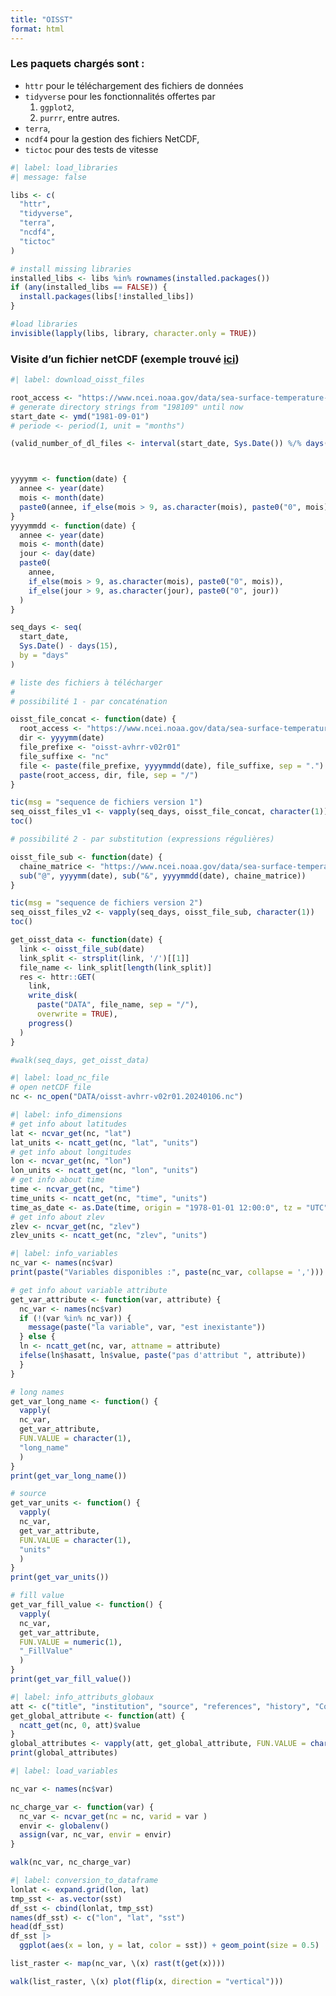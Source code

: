 ---
title: "OISST"
format: html
---

### Les paquets chargés sont :

- `httr` pour le téléchargement des fichiers de données
- `tidyverse` pour les fonctionnalités offertes par 
  1. `ggplot2`, 
  2. `purrr`, entre autres.
- `terra`,
- `ncdf4` pour la gestion des fichiers NetCDF,
- `tictoc` pour des tests de vitesse

```{r}
#| label: load_libraries
#| message: false

libs <- c(
  "httr",
  "tidyverse",
  "terra",
  "ncdf4",
  "tictoc"
)

# install missing libraries
installed_libs <- libs %in% rownames(installed.packages())
if (any(installed_libs == FALSE)) {
  install.packages(libs[!installed_libs])
}

#load libraries
invisible(lapply(libs, library, character.only = TRUE))

```








### Visite d'un fichier netCDF (exemple trouvé [ici](https://pjbartlein.github.io/REarthSysSci/netCDF.html))

```{r}
#| label: download_oisst_files

root_access <- "https://www.ncei.noaa.gov/data/sea-surface-temperature-optimum-interpolation/v2.1/access/avhrr"
# generate directory strings from "198109" until now
start_date <- ymd("1981-09-01")
# periode <- period(1, unit = "months")

(valid_number_of_dl_files <- interval(start_date, Sys.Date()) %/% days(1))



yyyymm <- function(date) {
  annee <- year(date)
  mois <- month(date)
  paste0(annee, if_else(mois > 9, as.character(mois), paste0("0", mois)))
}
yyyymmdd <- function(date) {
  annee <- year(date)
  mois <- month(date)
  jour <- day(date)
  paste0(
    annee,
    if_else(mois > 9, as.character(mois), paste0("0", mois)),
    if_else(jour > 9, as.character(jour), paste0("0", jour))
  )
}

seq_days <- seq(
  start_date,
  Sys.Date() - days(15),
  by = "days"
)

# liste des fichiers à télécharger
# 
# possibilité 1 - par concaténation

oisst_file_concat <- function(date) {
  root_access <- "https://www.ncei.noaa.gov/data/sea-surface-temperature-optimum-interpolation/v2.1/access/avhrr"
  dir <- yyyymm(date)
  file_prefixe <- "oisst-avhrr-v02r01"
  file_suffixe <- "nc"
  file <- paste(file_prefixe, yyyymmdd(date), file_suffixe, sep = ".")
  paste(root_access, dir, file, sep = "/")
}

tic(msg = "sequence de fichiers version 1")
seq_oisst_files_v1 <- vapply(seq_days, oisst_file_concat, character(1))
toc()

# possibilité 2 - par substitution (expressions régulières)

oisst_file_sub <- function(date) {
  chaine_matrice <- "https://www.ncei.noaa.gov/data/sea-surface-temperature-optimum-interpolation/v2.1/access/avhrr/@/oisst-avhrr-v02r01.&.nc"
  sub("@", yyyymm(date), sub("&", yyyymmdd(date), chaine_matrice))
}

tic(msg = "sequence de fichiers version 2")
seq_oisst_files_v2 <- vapply(seq_days, oisst_file_sub, character(1))
toc()

get_oisst_data <- function(date) {
  link <- oisst_file_sub(date)
  link_split <- strsplit(link, '/')[[1]]
  file_name <- link_split[length(link_split)]
  res <- httr::GET(
    link,
    write_disk(
      paste("DATA", file_name, sep = "/"),
      overwrite = TRUE),
    progress()
  )
}

#walk(seq_days, get_oisst_data)

```






```{r}
#| label: load_nc_file
# open netCDF file
nc <- nc_open("DATA/oisst-avhrr-v02r01.20240106.nc")
```

```{r}
#| label: info_dimensions
# get info about latitudes
lat <- ncvar_get(nc, "lat")
lat_units <- ncatt_get(nc, "lat", "units")
# get info about longitudes
lon <- ncvar_get(nc, "lon")
lon_units <- ncatt_get(nc, "lon", "units")
# get info about time
time <- ncvar_get(nc, "time")
time_units <- ncatt_get(nc, "time", "units")
time_as_date <- as.Date(time, origin = "1978-01-01 12:00:0", tz = "UTC")
# get info about zlev
zlev <- ncvar_get(nc, "zlev")
zlev_units <- ncatt_get(nc, "zlev", "units")
```


```{r}
#| label: info_variables
nc_var <- names(nc$var)
print(paste("Variables disponibles :", paste(nc_var, collapse = ',')))

# get info about variable attribute
get_var_attribute <- function(var, attribute) {
  nc_var <- names(nc$var)
  if (!(var %in% nc_var)) {
    message(paste("la variable", var, "est inexistante"))
  } else {
  ln <- ncatt_get(nc, var, attname = attribute)
  ifelse(ln$hasatt, ln$value, paste("pas d'attribut ", attribute))
  }
}

# long names
get_var_long_name <- function() {
  vapply(
  nc_var, 
  get_var_attribute, 
  FUN.VALUE = character(1), 
  "long_name"
  )
}
print(get_var_long_name())

# source
get_var_units <- function() {
  vapply(
  nc_var, 
  get_var_attribute, 
  FUN.VALUE = character(1), 
  "units"
  )
}
print(get_var_units())

# fill value
get_var_fill_value <- function() {
  vapply(
  nc_var, 
  get_var_attribute, 
  FUN.VALUE = numeric(1), 
  "_FillValue"
  )
}
print(get_var_fill_value())

```

```{r}
#| label: info_attributs_globaux
att <- c("title", "institution", "source", "references", "history", "Conventions") 
get_global_attribute <- function(att) {
  ncatt_get(nc, 0, att)$value
}
global_attributes <- vapply(att, get_global_attribute, FUN.VALUE = character(1))
print(global_attributes)

```

```{r}
#| label: load_variables

nc_var <- names(nc$var)

nc_charge_var <- function(var) {
  nc_var <- ncvar_get(nc = nc, varid = var )
  envir <- globalenv()
  assign(var, nc_var, envir = envir)
}

walk(nc_var, nc_charge_var)

```



```{r}
#| label: conversion_to_dataframe
lonlat <- expand.grid(lon, lat)
tmp_sst <- as.vector(sst)
df_sst <- cbind(lonlat, tmp_sst)
names(df_sst) <- c("lon", "lat", "sst")
head(df_sst)
df_sst |> 
  ggplot(aes(x = lon, y = lat, color = sst)) + geom_point(size = 0.5)
```










```{r}


list_raster <- map(nc_var, \(x) rast(t(get(x))))
```

```{r}
walk(list_raster, \(x) plot(flip(x, direction = "vertical")))
```

```{r}

```

